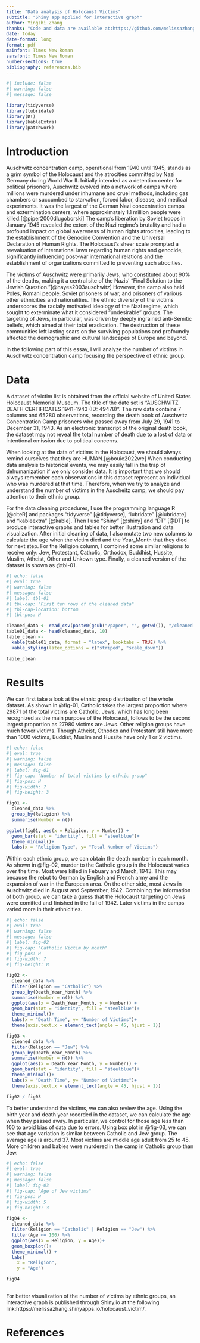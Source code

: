 ```yaml
---
title: "Data analysis of Holocaust Victims"
subtitle: "Shiny app applied for interactive graph"
author: Yingzhi Zhang
thanks: "Code and data are available at:https://github.com/melissazhangyz/holocaust_victim. Interactive graphs are available at: https://melissazhang.shinyapps.io/holocaust_victim/"
date: today
date-format: long
format: pdf
mainfont: Times New Roman
sansfont: Times New Roman
number-sections: true
bibliography: references.bib
---
```


```r
#| include: false
#| warning: false
#| message: false

library(tidyverse)
library(lubridate)
library(DT)
library(kableExtra)
library(patchwork)

```


# Introduction
Auschwitz concentration camp, operational from 1940 until 1945, stands as a grim symbol of the Holocaust and the atrocities committed by Nazi Germany during World War II. Initially intended as a detention center for political prisoners, Auschwitz evolved into a network of camps where millions were murdered under inhumane and cruel methods, including gas chambers or succumbed to starvation, forced labor, disease, and medical experiments. It was the largest of the German Nazi concentration camps and extermination centers, where approximately 1.1 million people were killed.[@piper2000dlugoborski] The camp's liberation by Soviet troops in January 1945 revealed the extent of the Nazi regime's brutality and had a profound impact on global awareness of human rights atrocities, leading to the establishment of the Genocide Convention and the Universal Declaration of Human Rights. The Holocaust's sheer scale prompted a reevaluation of international laws regarding human rights and genocide, significantly influencing post-war international relations and the establishment of organizations committed to preventing such atrocities.

The victims of Auschwitz were primarily Jews, who constituted about 90% of the deaths, making it a central site of the Nazis' "Final Solution to the Jewish Question."[@hayes2003auschwitz] However, the camp also held Poles, Romani people, Soviet prisoners of war, and prisoners of various other ethnicities and nationalities. The ethnic diversity of the victims underscores the racially motivated ideology of the Nazi regime, which sought to exterminate what it considered "undesirable" groups. The targeting of Jews, in particular, was driven by deeply ingrained anti-Semitic beliefs, which aimed at their total eradication. The destruction of these communities left lasting scars on the surviving populations and profoundly affected the demographic and cultural landscapes of Europe and beyond.

In the following part of this essay, I will analyze the number of victims in Auschwitz concentration camp focusing the perspective of ethnic group. 

# Data {#sec-data}
A dataset of victim list is obtained from the official website of United States Holocaust Memorial Museum. The title of the date set is "AUSCHWITZ DEATH CERTIFICATES 1941-1943 (ID: 49478)". The raw data contains 7 columns and 65280 observations, recording the death book of Auschwitz Concentration Camp prisoners who passed away from July 29, 1941 to December 31, 1943. As an electronic transcript of the original death book, the dataset may not reveal the total number of death due to a lost of data or intentional omission due to political concerns. 

When looking at the data of victims in the Holocaust, we should always remind ourselves that they are HUMAN.[@bouie2022we] When conducting data analysis to historical events, we may easily fall in the trap of dehumanization if we only consider data. It is important that we should always remember each observations in this dataset represent an individual who was murdered at that time. Therefore, when we try to analyze and understand the number of victims in the Auscheitz camp, we should pay attention to their ethnic group. 

For the data cleaning procedures, I use the programming language R [@citeR] and packages "tidyverse" [@tidyverse], "lubridate" [@lubridate] and "kableextra" [@kable]. Then I use "Shiny" [@shiny] and "DT" [@DT] to produce interactive graphs and tables for better illustration and data visualization. After initial cleaning of data, I also mutate two new columns to calculate the age when the victim died and the Year_Month that they died for next step. For the Religion column, I combined some similar religions to receive only: Jew, Protestant, Catholic, Orthodox, Buddhist, Hussite, Muslim, Atheist, Other and Unkown type. Finally, a cleaned version of the dataset is shown as @tbl-01.  

```r
#| echo: false
#| eval: true
#| warning: false
#| message: false
#| label: tbl-01
#| tbl-cap: "First ten rows of the cleaned data"
#| tbl-cap-location: bottom
#| tbl-pos: H

cleaned_data <- read_csv(paste0(gsub("/paper", "", getwd()), "/cleaned.csv"))
table01_data <- head(cleaned_data, 10)
table_clean <-
  kable(table01_data, format = "latex", booktabs = TRUE) %>%
  kable_styling(latex_options = c("striped", "scale_down"))

table_clean
```

# Results
We can first take a look at the ethnic group distribution of the whole dataset. As shown in @fig-01, Catholic takes the largest proportion where 29871 of the total victims are Catholic. Jews, which has long been recognized as the main purpose of the Holocaust, follows to be the second largest proportion as 27980 victims are Jews. Other religion groups have much fewer victims. Though Atheist, Othodox and Protestant still have more than 1000 victims, Buddist, Muslim and Hussite have only 1 or 2 victims. 

```r
#| echo: false
#| eval: true
#| warning: false
#| message: false
#| label: fig-01
#| fig-cap: "Number of total victims by ethnic group"
#| fig-pos: H
#| fig-width: 7
#| fig-height: 3

fig01 <-
  cleaned_data %>% 
  group_by(Religion) %>% 
  summarise(Number = n())

ggplot(fig01, aes(x = Religion, y = Number)) + 
  geom_bar(stat = "identity", fill = "steelblue")+
  theme_minimal()+
  labs(x = "Religion Type", y= "Total Number of Victims")

```

Within each ethnic group, we can obtain the death number in each month. As shown in @fig-02, murder to the Catholic group in the Holocaust varies over the time. Most were killed in Febuary and March, 1943. This may because the rebut to German by English and French army and the expansion of war in the European area. On the other side, most Jews in Auschwitz died in August and September, 1942. Combining the information of both group, we can take a guess that the Holocaust targeting on Jews were comitted and finished in the fall of 1942. Later victims in the camps varied more in their ethnicities.
```r
#| echo: false
#| eval: true
#| warning: false
#| message: false
#| label: fig-02
#| fig-cap: "Catholic Victim by month"
#| fig-pos: H
#| fig-width: 7
#| fig-height: 8

fig02 <-
  cleaned_data %>% 
  filter(Religion == "Catholic") %>% 
  group_by(Death_Year_Month) %>% 
  summarise(Number = n()) %>% 
  ggplot(aes(x = Death_Year_Month, y = Number)) + 
  geom_bar(stat = "identity", fill = "steelblue")+
  theme_minimal()+
  labs(x = "Death Time", y= "Number of Victims")+
  theme(axis.text.x = element_text(angle = 45, hjust = 1))

fig03 <-
  cleaned_data %>% 
  filter(Religion == "Jew") %>% 
  group_by(Death_Year_Month) %>% 
  summarise(Number = n()) %>% 
  ggplot(aes(x = Death_Year_Month, y = Number)) + 
  geom_bar(stat = "identity", fill = "steelblue")+
  theme_minimal()+
  labs(x = "Death Time", y= "Number of Victims")+
  theme(axis.text.x = element_text(angle = 45, hjust = 1))

fig02 / fig03

```

To better understand the victims, we can also review the age. Using the birth year and death year recorded in the dataset, we can calculate the age when they passed away. In particular, we control for those age less than 100 to avoid bias of data due to errors. Using box plot in @fig-03, we can see that age variation is similar between Catholic and Jew group. The average age is around 37. Most victims are middle age adult from 25 to 45. More children and babies were murdered in the camp in Catholic group than Jew.
```r
#| echo: false
#| eval: true
#| warning: false
#| message: false
#| label: fig-03
#| fig-cap: "Age of Jew victims"
#| fig-pos: H
#| fig-width: 5
#| fig-height: 3

fig04 <-
  cleaned_data %>% 
  filter(Religion == "Catholic" | Religion == "Jew") %>% 
  filter(Age <= 100) %>% 
  ggplot(aes(x = Religion, y = Age))+
  geom_boxplot()+
  theme_minimal() +
  labs(
    x = "Religion",
    y = "Age")

fig04
  
```

For better visualization of the number of victims by ethnic groups, an interactive graph is published through Shiny.io at the following link:https://melissazhang.shinyapps.io/holocaust_victim/.

\newpage

# References


